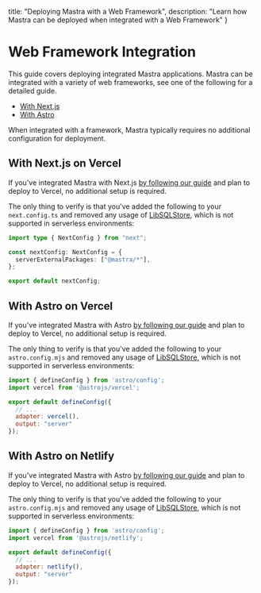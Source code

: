   title: "Deploying Mastra with a Web Framework",
  description: "Learn how Mastra can be deployed when integrated with a Web Framework"
}

# Web Framework Integration

This guide covers deploying integrated Mastra applications. Mastra can be integrated with a variety of web frameworks, see one of the following for a detailed guide.

- [With Next.js](/docs/frameworks/web-frameworks/next-js)
- [With Astro](/docs/frameworks/web-frameworks/astro)

When integrated with a framework, Mastra typically requires no additional configuration for deployment.

## With Next.js on Vercel

If you've integrated Mastra with Next.js [by following our guide](/docs/frameworks/web-frameworks/next-js) and plan to deploy to Vercel, no additional setup is required.

The only thing to verify is that you've added the following to your `next.config.ts` and removed any usage of [LibSQLStore](/docs/deployment/deployment#libsqlstore), which is not supported in serverless environments:

```typescript {4} filename="next.config.ts" showLineNumbers copy
import type { NextConfig } from "next";

const nextConfig: NextConfig = {
  serverExternalPackages: ["@mastra/*"],
};

export default nextConfig;
```

## With Astro on Vercel

If you've integrated Mastra with Astro [by following our guide](/docs/frameworks/web-frameworks/astro) and plan to deploy to Vercel, no additional setup is required.

The only thing to verify is that you've added the following to your `astro.config.mjs` and removed any usage of [LibSQLStore](/docs/deployment/deployment#libsqlstore), which is not supported in serverless environments:

```javascript {2,6,7} filename="astro.config.mjs" showLineNumbers copy
import { defineConfig } from 'astro/config';
import vercel from '@astrojs/vercel';

export default defineConfig({
  // ...
  adapter: vercel(),
  output: "server"
});
```

## With Astro on Netlify

If you've integrated Mastra with Astro [by following our guide](/docs/frameworks/web-frameworks/astro) and plan to deploy to Vercel, no additional setup is required.

The only thing to verify is that you've added the following to your `astro.config.mjs` and removed any usage of [LibSQLStore](/docs/deployment/deployment#libsqlstore), which is not supported in serverless environments:

```javascript {2,6,7} filename="astro.config.mjs" showLineNumbers copy
import { defineConfig } from 'astro/config';
import vercel from '@astrojs/netlify';

export default defineConfig({
  // ...
  adapter: netlify(),
  output: "server"
});
```